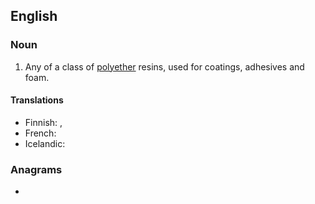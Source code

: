 ==English==

===Noun===
{{wikipedia|epoxy}}
{{en-noun|~}}

# Any of a class of [[polyether]] resins, used for coatings, adhesives and foam.

====Translations====
{{trans-top|polyether resin}}
* Finnish: {{t|fi|epoksihartsi}}, {{t|fi|epoksi}}
* French: {{t+|fr|époxy|m}}
* Icelandic: {{t|is|epoxíð|n}}
{{trans-mid}}
{{trans-bottom}}

===Anagrams===
* {{anagrams|en|perionyxes}}